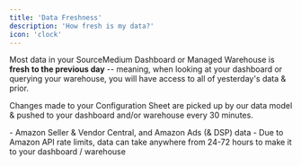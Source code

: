 ```yaml
---
title: 'Data Freshness'
description: 'How fresh is my data?'
icon: 'clock'
---
```


Most data in your SourceMedium Dashboard or Managed Warehouse is **fresh to the previous day** -- meaning, when looking at your dashboard or querying your 
warehouse, you will have access to all of yesterday's data & prior.  

Changes made to your Configuration Sheet are picked up by our data model & pushed to your dashboard and/or warehouse every 30 minutes.

<Accordion title="Data that will not always be fresh to the previous day:">
- Amazon Seller & Vendor Central, and Amazon Ads (& DSP) data
    - Due to Amazon API rate limits, data can take anywhere from 24-72 hours to make it to your dashboard / warehouse
</Accordion>